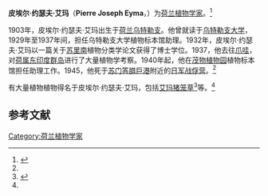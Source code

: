 {{Infobox Biography
| subject_name   = 皮埃尔·约瑟夫·艾玛
| image_name     = 
| image_size     = 
| image_caption  = 
| date_of_birth  = 1903年7月25日
| place_of_birth = {{NLD}}[[乌得勒支省|乌得勒支省]][[馬爾森|馬臣]]
| date_of_death  = 1945年
| place_of_death = {{flagicon|Japan}} 
[[荷屬東印度日佔時期|日佔荷屬東印度]][[蘇門答臘|蘇門答臘]][[巨港|巨港]]
| occupation     = [[荷兰|荷兰]][[植物学家|植物学家]]
}}

'''皮埃尔·约瑟夫·艾玛'''（'''Pierre Joseph Eyma'''，{{bd|1903年|7月25日|1945年| |Teijsmann, Johannes Elias}}）为[[荷兰|荷兰]][[植物学家|植物学家]]。<ref name="Eyma">{{cite book | title=Cyclopaedia of Malesian Collectors: Pierre Joseph Eyma | publisher=Nationaal Herbarium Nederland | author=van Steenis-Kruseman, M.J., ''et al.'' | year=2006}}</ref>

1903年，皮埃尔·约瑟夫·艾玛出生于[[荷兰|荷兰]][[乌特勒支|乌特勒支]]。他曾就读于[[乌特勒支大学|乌特勒支大学]]，1929年至1937年间，担任乌特勒支大学植物标本馆助理。1932年，皮埃尔·约瑟夫·艾玛以一篇关于[[苏里南|苏里南]]植物分类学论文获得了博士学位。1937，他去往[[爪哇|爪哇]]，对[[荷属东印度群岛|荷属东印度群岛]]进行了大量植物学考察。1940年起，他在[[茂物植物园|茂物植物园]]植物标本馆担任助理工作。1945，他死于[[苏门答腊|苏门答腊]][[巨港|巨港]]附近的[[日军战俘营|日军战俘营]]。<ref name=Eyma />

有大量植物植物得名于皮埃尔·约瑟夫·艾玛，包括[[艾玛猪笼草|艾玛猪笼草]]<ref name="DAmato">{{cite journal | url=http://www.carnivorousplants.org/cpn/articles/CPNv22n1_2p21.pdf | title=''Nepenthes eymai'' | author=D'Amato, P. | journal=''[[食虫植物通讯|Carnivorous Plant Newsletter]]'' | year=1993 | volume=22 | issue=1–2 | pages=21 | access-date=2011-07-23 | archive-date=2011-07-25 | archive-url=https://web.archive.org/web/20110725141633/http://www.carnivorousplants.org/cpn/articles/CPNv22n1_2p21.pdf | dead-url=no }}</ref>等。<ref name=Eyma />

{{botanist|Eyma|皮埃尔·约瑟夫·艾玛}}

== 参考文献 ==
{{reflist}}

{{DEFAULTSORT:Eyma, Pierre Joseph}}

[[Category:荷兰植物学家|Category:荷兰植物学家]]